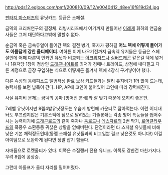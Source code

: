 http://pds12.egloos.com/pmf/200810/09/12/e0040412_48ee16f819d34.jpg

[[판타지 마스터즈]]의 유닛카드. 등급은 스페셜.

금덱의 크리처연구의 결정체. 
리빙시리즈에서 여기까지 만들어낸 [[이레제]] 휘하의 연금술사들은 그저 대단하다고밖에 말할수 없다.

순금덱 혹은 금속듀얼이 들어간 덱의 결전 병기, 혹자가 평하길 '''어느 덱에 어떻게 들어가도 아름답게 강한 울티메이터'''.
여하튼 이게 나오기전까지 금속덱 유저들은 등급은 스페셜인데 어째 다른덱 언커먼 유닛과 비교되는 [[아크위자드]]나 [[실버드래곤]] 같은걸 덱에 넣거나 1유저당 1장이 정상인 [[드래곤나이트]]를 최저가 경매나 트레이드, 상점에 내다팔고 다른 계정으로 곧장 구입하는 식으로 어떻게든 옮겨서 덱에 4장식 구겨넣어야 했다.

다른 속성의 동에피소드 앨범작성 완료 보상 카드들과는 달리 유지비가 1더 많이 드는데, 능력치를 보면 납득이 간다. HP, AP에 코인이 붙어있어 코인에 따라 강력해진다.

사실 유지비 문제는 금덱의 공마 [방어진 분쇄]와 잘 맞기 때문에 오히려 좋은편. 

7레벨 유닛이지만 8렙4밥유닛정도는 우습게 방턴에 카운터로 잡아먹는다. 이런 어디내놔도 부끄럽지않은 기본스펙에 덤으로 달려있는 기술봉쇄는 각종 방어 특능들을 씹어주시는 능력이기에 [[드래곤로드]]의 같이 죽자나 [[둠로드]]나 [[데스자르]]의 2번 막기, [[로어클라우드]]의 폭풍우 소환등등 귀찮은 상황을 없에버린다. 단점이라면 타 스페셜 유닛들에 비해 낮은 기본 체력정도인데(동랩 스패셜 유닛들과의 비교일뿐 결코 낮은것도 아니다!) 이걸 아이템으로 보완하게 된다면 정말 잡기 힘들다.

자매품으로 로켓울티가 있다. 이쪽은 수집랭커 전용 유니크. 
이쪽도 강한건 마찬가지다. 무려 8렙에 공상승.


그런데 아돌프가 울티 자리를 밀어버렸다.
